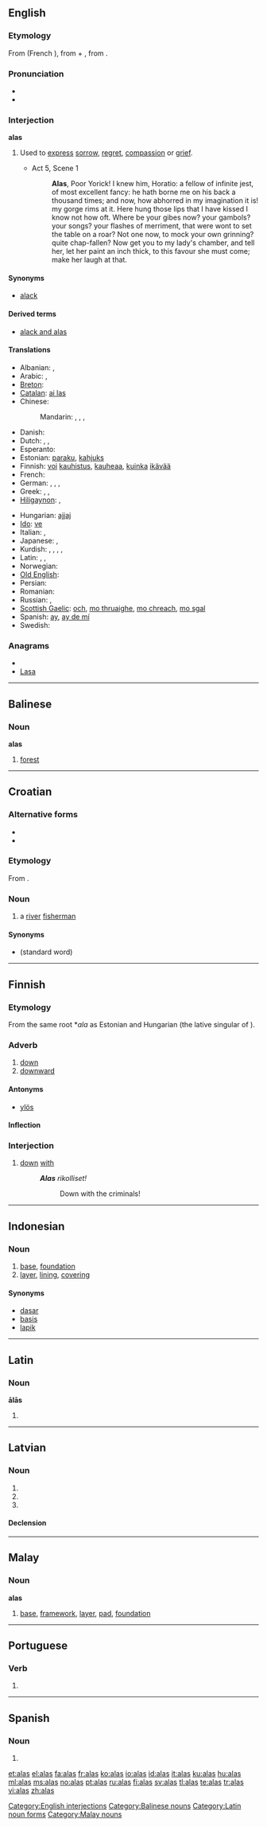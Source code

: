 {{also|álás}}
==English==

===Etymology===
From {{etyl|fro}} {{term|a las|lang=fro}} (French {{term|hélas|lang=fr}}), from {{term|a||ah|lang=fro}} + {{term|las|lang=fro}}, from {{etyl|la}} {{term|lassus||weary|lang=la}}.

===Pronunciation===
* {{IPA|/ə'las/}}
* {{audio|en-us-alas.ogg|Audio (US)}}

===Interjection===
'''alas'''

# Used to [[express]] [[sorrow]], [[regret]], [[compassion]] or [[grief]].
#* {{RQ:Shakespeare Hamlet}} Act 5, Scene 1
#*: '''Alas''', Poor Yorick! I knew him, Horatio: a fellow of infinite jest, of most excellent fancy: he hath borne me on his back a thousand times; and now, how abhorred in my imagination it is! my gorge rims at it. Here hung those lips that I have kissed I know not how oft. Where be your gibes now? your gambols? your songs? your flashes of merriment, that were wont to set the table on a roar? Not one now, to mock your own grinning? quite chap-fallen? Now get you to my lady's chamber, and tell her, let her paint an inch thick, to this favour she must come; make her laugh at that.

====Synonyms====
* [[alack]]

====Derived terms====
* [[alack and alas]]

====Translations====
{{trans-top|exclamation of sorrow, etc.}}
* Albanian: {{t+|sq|bubu|xs=Albanian}}, {{t+|sq|bobo|xs=Albanian}}
* Arabic: {{t|ar|واحسرتاه|tr=waaHasrataah}}, {{t|ar|واها|alt=واهًا|tr=waahan}}
* [[Breton]]: {{t+|br|siwazh|xs=Breton}}
* [[Catalan]]: [[ai las]]
* Chinese:
*: Mandarin: {{t-|cmn|唉|tr=āi|sc=Hani}}, {{t-|cmn|哎呀|tr=āiyā|sc=Hani}}, {{t|cmn|嗚呼|sc=Hani}}, {{t|cmn|呜呼|tr=wūhū|sc=Hani}}
* Danish: {{t-|da|ak}}
* Dutch: {{t-|nl|helaas}}, {{t|nl|o wee}}, {{t+|nl|jammer}} {{t+|nl|genoeg}}
* Esperanto: {{t-|eo|ho ve|xs=Esperanto}}
* Estonian: [[paraku]], [[kahjuks]]
* Finnish: [[voi]] [[kauhistus]], [[kauhea|kauheaa]], [[kuinka]] [[ikävä|ikävää]]
* French: {{t+|fr|hélas}}
* German: {{t+|de|leider}}, {{t+|de|ach}}, {{t-|de|bedauerlicherweise}}, {{t+|de|weh}}
* Greek: {{t+|el|αλίμονο|tr=alímono}}, {{qualifier|obsolete}} {{t+|el|φευ|tr=fef}},  {{t|el|αλί και τρισαλί|tr=alí ke trisalí}}
* [[Hiligaynon]]: {{tø|hil|aba|alt=abá|xs=Hiligaynon}},  {{tø|hil|abao|alt=abáo}}
{{trans-mid}}
* Hungarian: [[ajjaj]]
* [[Ido]]: [[ve]]
* Italian: {{t+|it|ahimè}}, {{t+|it|purtroppo}}
* Japanese: {{t+|ja|ああ|tr=ā}}, {{t|ja|あたら|tr=atara}}
* Kurdish: {{t|ku|ئاخ|tr=ax|sc=ku-Arab}}, {{t|ku|هاوار|tr=hawar|sc=ku-Arab}}, {{t|ku|هه‌ی هاوار|tr=hei hawar|sc=ku-Arab}}, {{t|ku|داخاکه‌م|tr=daxekem|sc=ku-Arab}}, {{t|ku|ئه‌فسۆس|tr=efsos|sc=ku-Arab}}
* Latin: {{t-|la|eheu}}, {{t-|la|heu}},  {{t-|la|vae}}
* Norwegian: {{t|no|akk}}
* [[Old English]]: {{t-|ang|eala|alt=ēalā|xs=Old English}}
* Persian: {{t+|fa|افسوس|tr=afsus|xs=Persian}}
* Romanian: {{t-|ro|vai}}
* Russian: {{t+|ru|увы|tr=uvý}}, {{t+|ru|ах|tr=ax}}
* [[Scottish Gaelic]]: [[och]], [[mo thruaighe]], [[mo chreach]], [[mo sgal]]
* Spanish: [[ay]], [[ay de mí]]
* Swedish: {{t+|sv|ack}}
{{trans-bottom}}

===Anagrams===
* {{alphagram|[[aals#English|aals]]}}
* [[Lasa#English|Lasa]]

[[Category:English interjections]]

----

==Balinese==

===Noun===
'''alas'''

# [[forest]]

[[Category:Balinese nouns]]

----

==Croatian==

===Alternative forms===
* {{l|hr|alaša}}
* {{l|hr|halas|hàlas}}

===Etymology===
From {{etyl|hu|hr}} {{term|halász||fisherman|lang=hu}}.

===Noun===
{{infl|hr|noun|g=m|head=àlās}}

# {{regional|lang=hr}} a [[river]] [[fisherman]]

====Synonyms====
* {{l|hr|ribič|rìbīč}} (standard word)

----

==Finnish==

===Etymology===
From the same {{etyl|urj|fi}} root *''ala'' as Estonian {{term|all|lang=et}} and Hungarian {{term|alatt|lang=hu}} (the lative singular of {{term|ala-|lang=hu}}).

===Adverb===
{{infl|fi|adverb|comparative|alemmaksi|superlative|alimmaksi}}

# [[down]]
# [[downward]]

====Antonyms====
* {{sense|down; downward}} [[ylös]]

====Inflection====
{{fi-decl-pron|1s=[[ala-]]|8s=[[alla]]|9s=[[alta]]|10s=[[alle]]|a1s=[[alhaalla]]|a2s=[[alhaalta]]|a3s=[[alhaalle]]|a4s=[[alas]]|a10s=[[ali]]<br/>[[alitse]]|a11s=[[allekkain]]<br/>[[alakkain]]|a12s=[[alatusten]]}}

===Interjection===
{{fi-int}}

# {{context|followed by a nominative}} [[down]] [[with]] {{i|e.g. in demonstrations}}
#: '''''Alas''' rikolliset!''
#:: Down with the criminals!

----

==Indonesian==
{{attention|id}}

===Noun===
{{infl|id|noun}}

# [[base]], [[foundation]]
# [[layer]], [[lining]], [[covering]]

====Synonyms====
* [[dasar]]
* [[basis]]
* [[lapik]]

----

==Latin==

===Noun===
'''ālās''' {{f}}

# {{inflection of|ala|āla|acc|p|lang=la}}
{{attention|la}}

[[Category:Latin noun forms]]

----

==Latvian==

===Noun===
{{infl|lv|noun form}}

# {{form of|Nominative plural|[[ala#Latvian|ala]]}}
# {{form of|Genitive singular|[[ala#Latvian|ala]]}}
# {{form of|Accusative plural|[[ala#Latvian|ala]]}}

====Declension====
{{lv-noun-d4|al|a}}

----

==Malay==

===Noun===
'''alas'''

# [[base]], [[framework]], [[layer]], [[pad]], [[foundation]]

[[Category:Malay nouns]]

----

==Portuguese==

===Verb===
{{pt-verb form}}

# {{pt-verb form of|[[alar]]|ar|indicative|present|singular|second}}

----

==Spanish==

===Noun===
{{infl|es|noun form|g=f|g2=p}}

# {{plural of|[[ala]]|lang=Spanish|nocat=1}}

[[et:alas]]
[[el:alas]]
[[fa:alas]]
[[fr:alas]]
[[ko:alas]]
[[io:alas]]
[[id:alas]]
[[it:alas]]
[[ku:alas]]
[[hu:alas]]
[[ml:alas]]
[[ms:alas]]
[[no:alas]]
[[pt:alas]]
[[ru:alas]]
[[fi:alas]]
[[sv:alas]]
[[tl:alas]]
[[te:alas]]
[[tr:alas]]
[[vi:alas]]
[[zh:alas]]